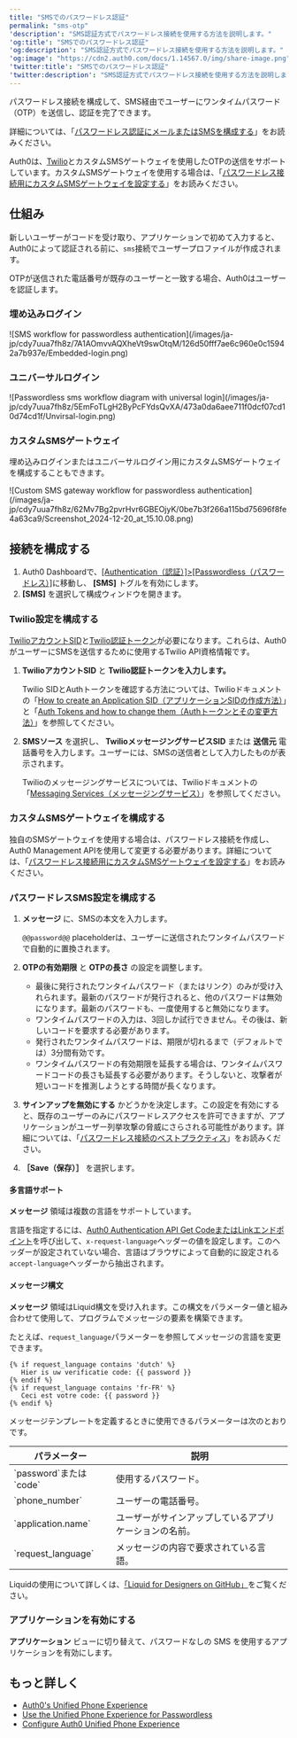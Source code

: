 ```yaml
---
title: "SMSでのパスワードレス認証"
permalink: "sms-otp"
'description': "SMS認証方式でパスワードレス接続を使用する方法を説明します。"
'og:title': "SMSでのパスワードレス認証"
'og:description': "SMS認証方式でパスワードレス接続を使用する方法を説明します。"
'og:image': "https://cdn2.auth0.com/docs/1.14567.0/img/share-image.png"
'twitter:title': "SMSでのパスワードレス認証"
'twitter:description': "SMS認証方式でパスワードレス接続を使用する方法を説明します。"
---
```


パスワードレス接続を構成して、SMS経由でユーザーにワンタイムパスワード（OTP）を送信し、認証を完了できます。

詳細については、「[パスワードレス認証にメールまたはSMSを構成する](/ja-jp/authenticate/login/auth0-universal-login/passwordless-login/email-or-sms)」をお読みください。

Auth0は、[Twilio](https://www.twilio.com)とカスタムSMSゲートウェイを使用したOTPの送信をサポートしています。カスタムSMSゲートウェイを使用する場合は、「[パスワードレス接続用にカスタムSMSゲートウェイを設定する](/ja-jp/authenticate/passwordless/authentication-methods/use-sms-gateway-passwordless)」をお読みください。

## 仕組み

新しいユーザーがコードを受け取り、アプリケーションで初めて入力すると、Auth0によって認証される前に、`sms`接続でユーザープロファイルが作成されます。

OTPが送信された電話番号が既存のユーザーと一致する場合、Auth0はユーザーを認証します。

### 埋め込みログイン

<Frame>![SMS workflow for passwordless authentication](/images/ja-jp/cdy7uua7fh8z/7A1AOmvvAQXheVt9swOtqM/126d50fff7ae6c960e0c15942a7b937e/Embedded-login.png)</Frame>

### ユニバーサルログイン

<Frame>![Passwordless sms workflow diagram with universal login](/images/ja-jp/cdy7uua7fh8z/5EmFoTLgH2ByPcFYdsQvXA/473a0da6aee711f0dcf07cd10d74cd1f/Unvirsal-login.png)</Frame>

### カスタムSMSゲートウェイ

埋め込みログインまたはユニバーサルログイン用にカスタムSMSゲートウェイを構成することもできます。

<Frame>![Custom SMS gateway workflow for passwordless authentication](/images/ja-jp/cdy7uua7fh8z/62Mv7Bg2pvrHvr6GBEOjyK/0be7b3f266a115bd75696f8fe4a63ca9/Screenshot_2024-12-20_at_15.10.08.png)</Frame>

## 接続を構成する

1. Auth0 Dashboardで、[[Authentication（認証）]>[Passwordless（パスワードレス）]](https://manage.auth0.com/#/connections/passwordless)に移動し、 **[SMS]** トグルを有効にします。
2. **[SMS]** を選択して構成ウィンドウを開きます。

### Twilio設定を構成する

[TwilioアカウントSID](https://www.twilio.com/docs/glossary/what-is-a-sid)と[Twilio認証トークン](https://www.twilio.com/help/faq/twilio-basics/what-is-the-auth-token-and-how-can-i-change-it)が必要になります。これらは、Auth0がユーザーにSMSを送信するために使用するTwilio API資格情報です。

1. **TwilioアカウントSID** と **Twilio認証トークンを入力します。**

   <Callout icon="file-lines" color="#0EA5E9" iconType="regular">

   Twilio SIDとAuthトークンを確認する方法については、Twilioドキュメントの「[How to create an Application SID（アプリケーションSIDの作成方法）](https://www.twilio.com/help/faq/twilio-basics/what-is-an-application-sid)」と「[Auth Tokens and how to change them（Authトークンとその変更方法）](https://www.twilio.com/help/faq/twilio-basics/what-is-the-auth-token-and-how-can-i-change-it)」を参照してください。

   </Callout>

2. **SMSソース** を選択し、 **TwilioメッセージングサービスSID** または **送信元** 電話番号を入力します。ユーザーには、SMSの送信者として入力したものが表示されます。

   <Callout icon="file-lines" color="#0EA5E9" iconType="regular">

   Twilioのメッセージングサービスについては、Twilioドキュメントの「[Messaging Services（メッセージングサービス）](https://www.twilio.com/docs/messaging/services)」を参照してください。

   </Callout>

### カスタムSMSゲートウェイを構成する

独自のSMSゲートウェイを使用する場合は、パスワードレス接続を作成し、Auth0 <Tooltip data-tooltip-id="react-containers-DefinitionTooltip-0" href="/ja-jp/glossary?term=management-api" tip="Management API: 顧客が管理タスクを実行できるようにするための製品。" cta="用語集の表示">Management API</Tooltip>を使用して変更する必要があります。詳細については、「[パスワードレス接続用にカスタムSMSゲートウェイを設定する](/ja-jp/authenticate/passwordless/authentication-methods/use-sms-gateway-passwordless)」をお読みください。

### パスワードレスSMS設定を構成する

1. **メッセージ** に、SMSの本文を入力します。

   <Callout icon="file-lines" color="#0EA5E9" iconType="regular">

   `@@password@@` placeholderは、ユーザーに送信されたワンタイムパスワードで自動的に置換されます。

   </Callout>

2. **OTPの有効期限** と **OTPの長さ** の設定を調整します。

   * 最後に発行されたワンタイムパスワード（またはリンク）のみが受け入れられます。最新のパスワードが発行されると、他のパスワードは無効になります。最新のパスワードも、一度使用すると無効になります。
   * ワンタイムパスワードの入力は、3回しか試行できません。その後は、新しいコードを要求する必要があります。
   * 発行されたワンタイムパスワードは、期限が切れるまで（デフォルトでは）3分間有効です。
   * ワンタイムパスワードの有効期限を延長する場合は、ワンタイムパスワードコードの長さも延長する必要があります。そうしないと、攻撃者が短いコードを推測しようとする時間が長くなります。
3. **サインアップを無効にする** かどうかを決定します。この設定を有効にすると、既存のユーザーのみにパスワードレスアクセスを許可できますが、アプリケーションがユーザー列挙攻撃の脅威にさらされる可能性があります。詳細については、「[パスワードレス接続のベストプラクティス](/ja-jp/authenticate/passwordless/best-practices)」をお読みください。
4. **［Save（保存）］** を選択します。

#### 多言語サポート

**メッセージ** 領域は複数の言語をサポートしています。

言語を指定するには、[Auth0 Authentication API Get CodeまたはLinkエンドポイント](https://auth0.com/docs/api/authentication#get-code-or-link)を呼び出して、`x-request-language`ヘッダーの値を設定します。このヘッダーが設定されていない場合、言語はブラウザによって自動的に設定される`accept-language`ヘッダーから抽出されます。

#### メッセージ構文

**メッセージ** 領域はLiquid構文を受け入れます。この構文をパラメーター値と組み合わせて使用​​して、プログラムでメッセージの要素を構築できます。

たとえば、`request_language`パラメーターを参照してメッセージの言語を変更できます。

```liquid lines
{% if request_language contains 'dutch' %}
   Hier is uw verificatie code: {{ password }}
{% endif %}
{% if request_language contains 'fr-FR' %}
   Ceci est votre code: {{ password }}
{% endif %}
```

メッセージテンプレートを定義するときに使用できるパラメーターは次のとおりです。

<table class="table"><thead>
<tr>
<th><b>パラメーター</b></th>
<th><b>説明</b></th>
</tr>
</thead>
<tbody>
<tr>
<td>`password`または`code`</td>
<td>使用するパスワード。</td>
</tr>
<tr>
<td>`phone_number`</td>
<td>ユーザーの電話番号。</td>
</tr>
<tr>
<td>`application.name`</td>
<td>ユーザーがサインアップしているアプリケーションの名前。</td>
</tr>
<tr>
<td>`request_language`</td>
<td>メッセージの内容で要求されている言語。</td>
</tr>
</tbody>
</table>

Liquidの使用について詳しくは、[「Liquid for Designers on GitHub」](https://github.com/Shopify/liquid/wiki/Liquid-for-Designers)をご覧ください。

### アプリケーションを有効にする

**アプリケーション** ビューに切り替えて、パスワードなしの SMS を使用するアプリケーションを有効にします。

## もっと詳しく

* [Auth0's Unified Phone Experience](/ja-jp/customize/phone-messages/unified-phone)
* [Use the Unified Phone Experience for Passwordless](/ja-jp/customize/phone-messages/unified-phone/unified-phone-experience-passwordless)
* [Configure Auth0 Unified Phone Experience](/ja-jp/customize/phone-messages/unified-phone/configure-unified-phone)